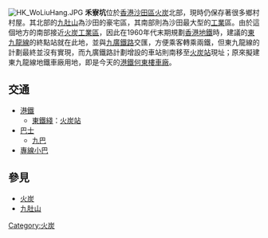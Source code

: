 [[File:HK_WoLiuHang.JPG|thumb]]
'''禾寮坑'''位於[[香港|香港]][[沙田區|沙田區]][[火炭|火炭]]北部，現時仍保存著很多鄉村村屋。其北部的[[九肚山|九肚山]]為沙田的豪宅區，其南部則為沙田最大型的[[工業|工業]]區。由於這個地方的南部接近[[火炭工業區|火炭工業區]]，因此在1960年代末期規劃[[香港地鐵|香港地鐵]]時，建議的[[東九龍綫_(1970年方案)|東九龍線]]的終點站就在此地，並與[[東鐵綫|九廣鐵路]]交匯，方便乘客轉乘兩鐵，但東九龍線的計劃最終並沒有實現，而九廣鐵路計劃增設的車站則南移至[[火炭站|火炭站]]現址；原來擬建東九龍線地鐵車廠用地，即是今天的[[港鐵何東樓車廠|港鐵何東樓車廠]]。

==交通==
* [[港鐵|港鐵]]
** [[東鐵綫|東鐵綫]]：[[火炭站|火炭站]]
* [[香港巴士|巴士]]
** [[九巴|九巴]]
* [[專線小巴|專線小巴]]

==參見==
* [[火炭|火炭]]
* [[九肚山|九肚山]]

{{HK-geo-stub}}
[[Category:火炭|Category:火炭]]